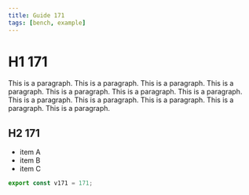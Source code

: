 ```yaml
---
title: Guide 171
tags: [bench, example]
---
```


# H1 171

This is a paragraph. This is a paragraph. This is a paragraph. This is a paragraph. This is a paragraph. This is a paragraph. This is a paragraph. This is a paragraph. This is a paragraph. This is a paragraph. This is a paragraph. This is a paragraph. 

## H2 171

- item A
- item B
- item C

```ts
export const v171 = 171;
```